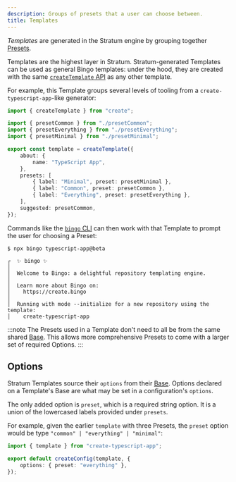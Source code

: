 ```yaml
---
description: Groups of presets that a user can choose between.
title: Templates
---
```


_Templates_ are generated in the Stratum engine by grouping together [Presets](/engines/stratum/concepts/presets).

Templates are the highest layer in Stratum.
Stratum-generated Templates can be used as general Bingo templates: under the hood, they are created with the same [`createTemplate` API](/build/apis/create-template) as any other template.

For example, this Template groups several levels of tooling from a `create-typescript-app`-like generator:

```ts
import { createTemplate } from "create";

import { presetCommon } from "./presetCommon";
import { presetEverything } from "./presetEverything";
import { presetMinimal } from "./presetMinimal";

export const template = createTemplate({
	about: {
		name: "TypeScript App",
	},
	presets: [
		{ label: "Minimal", preset: presetMinimal },
		{ label: "Common", preset: presetCommon },
		{ label: "Everything", preset: presetEverything },
	],
	suggested: presetCommon,
});
```

Commands like the [`bingo` CLI](/cli) can then work with that Template to prompt the user for choosing a Preset:

```plaintext
$ npx bingo typescript-app@beta

┌  ✨ bingo ✨
│
│  Welcome to Bingo: a delightful repository templating engine.
│
│  Learn more about Bingo on:
│    https://create.bingo
│
│  Running with mode --initialize for a new repository using the template:
│    create-typescript-app
```

:::note
The Presets used in a Template don't need to all be from the same shared [Base](/engines/stratum/concepts/bases).
This allows more comprehensive Presets to come with a larger set of required Options.
:::

## Options

Stratum Templates source their `options` from their [Base](/engines/stratum/concepts/bases).
Options declared on a Template's Base are what may be set in a configuration's `options`.

The only added option is `preset`, which is a required string option.
It is a union of the lowercased labels provided under `presets`.

For example, given the earlier `template` with three Presets, the `preset` option would be type `"common" | "everything" | "minimal"`:

```ts title="bingo.config.js"
import { template } from "create-typescript-app";

export default createConfig(template, {
	options: { preset: "everything" },
});
```
